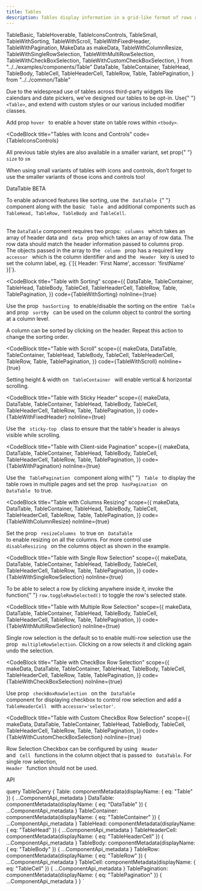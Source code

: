 ```yaml
---
title: Tables
description: Tables display information in a grid-like format of rows and columns. They organize information in a way that’s easy to scan, so that users can look for patterns and insights.
---
```


  TableBasic,
  TableHoverable,
  TableIconsControls,
  TableSmall,
  TableWithSorting,
  TableWithScroll,
  TableWithFixedHeader,
  TableWithPagination,
  MakeData as makeData,
  TableWithColumnResize,
  TableWithSingleRowSelection,
  TableWithMultiRowSelection,
  TableWithCheckBoxSelection,
  TableWithCustomCheckBoxSelection,
} from "../../examples/components/Table"
  DataTable,
  TableContainer,
  TableHead,
  TableBody,
  TableCell,
  TableHeaderCell,
  TableRow,
  Table,
  TablePagination,
} from "../../common/Table"

<Overview>
  Due to the widespread use of tables across third-party widgets like calendars
  and date pickers, we’ve designed our tables to be opt-in. Use{" "}
  <code>&lt;Table&gt;</code>, and extend with custom styles or our various
  included modifier classes.
</Overview>

<CodeBlock title="Basic Table" code={TableBasic}></CodeBlock>

<CodeBlock title="Hoverable Rows" code={TableHoverable}>
  Add prop <code>hover </code> to enable a hover state on table rows within
  <code>&lt;tbody&gt;</code>.
</CodeBlock>

<CodeBlock
  title="Tables with Icons and Controls"
  code={TableIconsControls}
></CodeBlock>

<CodeBlock title="Small Variants" code={TableSmall}>
  <p>
    All previous table styles are also available in a smaller variant, set prop{" "}
    <code>size</code> to <code>sm</code>
  </p>
  <p>
    When using small variants of tables with icons and controls, don’t forget to
    use the smaller variants of those icons and controls too!
  </p>
</CodeBlock>

<LinkedHeading h="2" className="h1" id="datatable">
  <span>
    DataTable
    <Badge pill variant="tertiary" className="mr-2 align-top">
      BETA
    </Badge>
  </span>
</LinkedHeading>
<p>
  To enable advanced features like sorting, use the <code> DataTable </code>{" "}
  component along with the basic <code> Table </code> and additional components
  such as
  <code> TableHead, TableRow, TableBody and TableCell</code>.
  <br />
  <br />
  <p>
    The <code>DataTable</code> component requires two props:
    <code> columns </code> which takes an array of header data and
    <code> data </code> prop which takes an array of row data. The row data
    should match the header information passed to columns prop.
    <br />
    The objects passed in the array to the <code> column </code> prop has a
    required key <code> accessor </code> which is the column identifier and and
    the <code> Header </code> key is used to set the column label, eg.
    {`[{ Header: 'First Name', accessor: 'firstName' }]`}.
  </p>
</p>

<CodeBlock
  title="Table with Sorting"
  scope={{
    DataTable,
    TableContainer,
    TableHead,
    TableBody,
    TableCell,
    TableHeaderCell,
    TableRow,
    Table,
    TablePagination,
  }}
  code={TableWithSorting}
  noInline={true}
>
  <p>
    Use the prop <code> hasSorting </code> to enable/disable the sorting on the
    entire <code> Table </code> and prop
    <code> sortBy </code> can be used on the column object to control the sorting
    at a column level.
  </p>
  <p>
    A column can be sorted by clicking on the header. Repeat this action to
    change the sorting order.
  </p>
</CodeBlock>

<CodeBlock
  title="Table with Scroll"
  scope={{
    makeData,
    DataTable,
    TableContainer,
    TableHead,
    TableBody,
    TableCell,
    TableHeaderCell,
    TableRow,
    Table,
    TablePagination,
  }}
  code={TableWithScroll}
  noInline={true}
>
  Setting height & width on <code> TableContainer </code> will enable vertical &
  horizontal scrolling.
</CodeBlock>

<CodeBlock
  title="Table with Sticky Header"
  scope={{
    makeData,
    DataTable,
    TableContainer,
    TableHead,
    TableBody,
    TableCell,
    TableHeaderCell,
    TableRow,
    Table,
    TablePagination,
  }}
  code={TableWithFixedHeader}
  noInline={true}
>
  Use the <code> sticky-top </code> class to ensure that the table's header is
  always visible while scrolling.
</CodeBlock>

<CodeBlock
  title="Table with Client-side Pagination"
  scope={{
    makeData,
    DataTable,
    TableContainer,
    TableHead,
    TableBody,
    TableCell,
    TableHeaderCell,
    TableRow,
    Table,
    TablePagination,
  }}
  code={TableWithPagination}
  noInline={true}
>
  Use the <code> TablePagination </code> component along with{" "}
  <code> Table </code> to display the table rows in multiple pages and set the
  prop <code> hasPagination </code> on <code> DataTable </code> to true.
</CodeBlock>

<CodeBlock
  title="Table with Columns Resizing"
  scope={{
    makeData,
    DataTable,
    TableContainer,
    TableHead,
    TableBody,
    TableCell,
    TableHeaderCell,
    TableRow,
    Table,
    TablePagination,
  }}
  code={TableWithColumnResize}
  noInline={true}
>
  Set the prop <code> resizeColumns </code> to true on <code> DataTable </code>
  to enable resizing on all the columns. For more control use
  <code> disableResizing </code> on the columns object as shown in the example.
</CodeBlock>

<CodeBlock
  title="Table with Single Row Selection"
  scope={{
    makeData,
    DataTable,
    TableContainer,
    TableHead,
    TableBody,
    TableCell,
    TableHeaderCell,
    TableRow,
    Table,
    TablePagination,
  }}
  code={TableWithSingleRowSelection}
  noInline={true}
>
  To be able to select a row by clicking anywhere inside it, invoke the function{" "}
  <code>row.toggleRowSelected()</code> to toggle the row's selected state.
</CodeBlock>

<CodeBlock
  title="Table with Multiple Row Selection"
  scope={{
    makeData,
    DataTable,
    TableContainer,
    TableHead,
    TableBody,
    TableCell,
    TableHeaderCell,
    TableRow,
    Table,
    TablePagination,
  }}
  code={TableWithMultiRowSelection}
  noInline={true}
>
  Single row selection is the default so to enable multi-row selection use the
  prop <code> multipleRowSelection</code>. Clicking on a row selects it and
  clicking again undo the selection.
</CodeBlock>

<CodeBlock
  title="Table with CheckBox Row Selection"
  scope={{
    makeData,
    DataTable,
    TableContainer,
    TableHead,
    TableBody,
    TableCell,
    TableHeaderCell,
    TableRow,
    Table,
    TablePagination,
  }}
  code={TableWithCheckBoxSelection}
  noInline={true}
>
  Use prop <code> checkBoxRowSelection </code> on the
  <code> DataTable </code> component for displaying checkbox to control row selection
  and add a <code> TableHeaderCell </code> with <code>accessor='selector'</code>.
</CodeBlock>

<CodeBlock
  title="Table with Custom CheckBox Row Selection"
  scope={{
    makeData,
    DataTable,
    TableContainer,
    TableHead,
    TableBody,
    TableCell,
    TableHeaderCell,
    TableRow,
    Table,
    TablePagination,
  }}
  code={TableWithCustomCheckBoxSelection}
  noInline={true}
>
  Row Selection Checkbox can be configured by using <code> Header </code> and
  <code> Cell </code> functions in the column object that is passed to
  <code> DataTable</code>. For single row selection, <code> Header </code>
  function should not be used.
</CodeBlock>

<LinkedHeading h="2" className="h1" id="table-api">
  API
</LinkedHeading>
<ComponentApi metadata={props.data.Table} />
<ComponentApi metadata={props.data.DataTable} />
<ComponentApi metadata={props.data.TableHead} />
<ComponentApi metadata={props.data.TableHeaderCell} />
<ComponentApi metadata={props.data.TableBody} />
<ComponentApi metadata={props.data.TableRow} />
<ComponentApi metadata={props.data.TableCell} />
<ComponentApi metadata={props.data.TableContainer} />
<ComponentApi metadata={props.data.TablePagination} />

  query TableQuery {
    Table: componentMetadata(displayName: { eq: "Table" }) {
      ...ComponentApi_metadata
    }
    DataTable: componentMetadata(displayName: { eq: "DataTable" }) {
      ...ComponentApi_metadata
    }
    TableContainer: componentMetadata(displayName: { eq: "TableContainer" }) {
      ...ComponentApi_metadata
    }
    TableHead: componentMetadata(displayName: { eq: "TableHead" }) {
      ...ComponentApi_metadata
    }
    TableHeaderCell: componentMetadata(displayName: { eq: "TableHeaderCell" }) {
      ...ComponentApi_metadata
    }
    TableBody: componentMetadata(displayName: { eq: "TableBody" }) {
      ...ComponentApi_metadata
    }
    TableRow: componentMetadata(displayName: { eq: "TableRow" }) {
      ...ComponentApi_metadata
    }
    TableCell: componentMetadata(displayName: { eq: "TableCell" }) {
      ...ComponentApi_metadata
    }
    TablePagination: componentMetadata(displayName: { eq: "TablePagination" }) {
      ...ComponentApi_metadata
    }
  }
`
